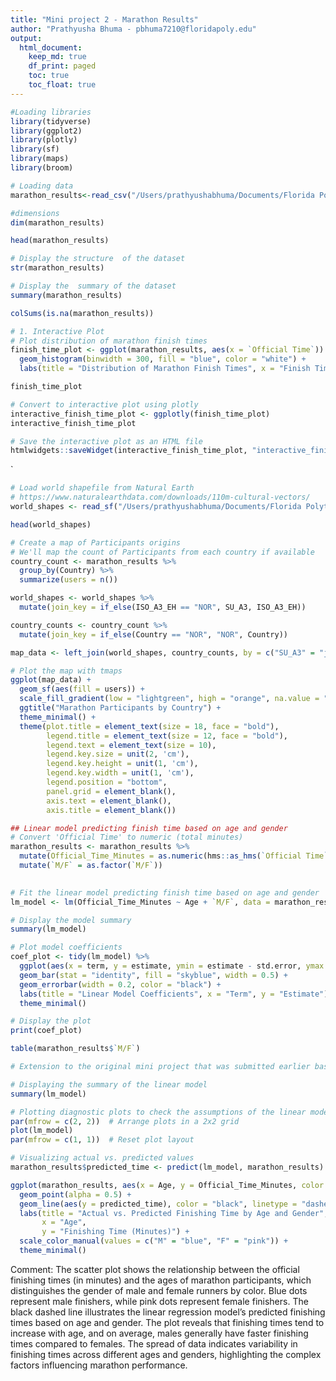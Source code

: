 ```yaml
---
title: "Mini project 2 - Marathon Results"
author: "Prathyusha Bhuma - pbhuma7210@floridapoly.edu"
output: 
  html_document:
    keep_md: true
    df_print: paged
    toc: true
    toc_float: true
---
```


```r
#Loading libraries
library(tidyverse)
library(ggplot2)
library(plotly)
library(sf)
library(maps)
library(broom)
```

```r
# Loading data
marathon_results<-read_csv("/Users/prathyushabhuma/Documents/Florida Polytechnic University/Data Visualization and Reproducible Research/dataviz_final_project/data/marathon_results_2017.csv")

#dimensions 
dim(marathon_results)
```

```r
head(marathon_results)
```

```r
# Display the structure  of the dataset
str(marathon_results)

```
```r
# Display the  summary of the dataset
summary(marathon_results)
```

```r
colSums(is.na(marathon_results))
```

```r
# 1. Interactive Plot
# Plot distribution of marathon finish times
finish_time_plot <- ggplot(marathon_results, aes(x = `Official Time`)) +
  geom_histogram(binwidth = 300, fill = "blue", color = "white") +
  labs(title = "Distribution of Marathon Finish Times", x = "Finish Time", y = "Count")

finish_time_plot

```
```r
# Convert to interactive plot using plotly
interactive_finish_time_plot <- ggplotly(finish_time_plot)
interactive_finish_time_plot
```
```r
# Save the interactive plot as an HTML file
htmlwidgets::saveWidget(interactive_finish_time_plot, "interactive_finish_time_plot.html")
```

`
```r
# Load world shapefile from Natural Earth
# https://www.naturalearthdata.com/downloads/110m-cultural-vectors/
world_shapes <- read_sf("/Users/prathyushabhuma/Documents/Florida Polytechnic University/Data Visualization and Reproducible Research/MiniProject2/Data/ne_110m_admin_0_countries")
```

```r
head(world_shapes)
```


```r
# Create a map of Participants origins 
# We'll map the count of Participants from each country if available
country_count <- marathon_results %>%
  group_by(Country) %>%
  summarize(users = n())

world_shapes <- world_shapes %>%
  mutate(join_key = if_else(ISO_A3_EH == "NOR", SU_A3, ISO_A3_EH))

country_counts <- country_count %>%
  mutate(join_key = if_else(Country == "NOR", "NOR", Country))

map_data <- left_join(world_shapes, country_counts, by = c("SU_A3" = "join_key"))

# Plot the map with tmaps
ggplot(map_data) +
  geom_sf(aes(fill = users)) +
  scale_fill_gradient(low = "lightgreen", high = "orange", na.value = "lightgray", name = "Participants") +
  ggtitle("Marathon Participants by Country") +
  theme_minimal() +
  theme(plot.title = element_text(size = 18, face = "bold"),
        legend.title = element_text(size = 12, face = "bold"),
        legend.text = element_text(size = 10),
        legend.key.size = unit(2, 'cm'),
        legend.key.height = unit(1, 'cm'),
        legend.key.width = unit(1, 'cm'),
        legend.position = "bottom",
        panel.grid = element_blank(),
        axis.text = element_blank(),
        axis.title = element_blank())
```




```r
## Linear model predicting finish time based on age and gender
# Convert 'Official Time' to numeric (total minutes)
marathon_results <- marathon_results %>%
  mutate(Official_Time_Minutes = as.numeric(hms::as_hms(`Official Time`)) / 60) %>%
  mutate(`M/F` = as.factor(`M/F`))
  

# Fit the linear model predicting finish time based on age and gender
lm_model <- lm(Official_Time_Minutes ~ Age + `M/F`, data = marathon_results)

# Display the model summary
summary(lm_model)

# Plot model coefficients
coef_plot <- tidy(lm_model) %>%
  ggplot(aes(x = term, y = estimate, ymin = estimate - std.error, ymax = estimate + std.error)) +
  geom_bar(stat = "identity", fill = "skyblue", width = 0.5) +
  geom_errorbar(width = 0.2, color = "black") +
  labs(title = "Linear Model Coefficients", x = "Term", y = "Estimate") +
  theme_minimal()

# Display the plot
print(coef_plot)

```

```r
table(marathon_results$`M/F`)
```


```r
# Extension to the original mini project that was submitted earlier based on the feedback provided

# Displaying the summary of the linear model
summary(lm_model)

# Plotting diagnostic plots to check the assumptions of the linear model
par(mfrow = c(2, 2))  # Arrange plots in a 2x2 grid
plot(lm_model)
par(mfrow = c(1, 1))  # Reset plot layout

# Visualizing actual vs. predicted values
marathon_results$predicted_time <- predict(lm_model, marathon_results)

ggplot(marathon_results, aes(x = Age, y = Official_Time_Minutes, color = `M/F`)) +
  geom_point(alpha = 0.5) +
  geom_line(aes(y = predicted_time), color = "black", linetype = "dashed") +
  labs(title = "Actual vs. Predicted Finishing Time by Age and Gender",
       x = "Age",
       y = "Finishing Time (Minutes)") +
  scale_color_manual(values = c("M" = "blue", "F" = "pink")) +
  theme_minimal()

```

Comment: The scatter plot shows the relationship between the official finishing times (in minutes) and the ages of marathon participants, which distinguishes the gender of male and female runners by color. Blue dots represent male finishers, while pink dots represent female finishers. The black dashed line illustrates the linear regression model's predicted finishing times based on age and gender. The plot reveals that finishing times tend to increase with age, and on average, males generally have faster finishing times compared to females. The spread of data indicates variability in finishing times across different ages and genders, highlighting the complex factors influencing marathon performance.